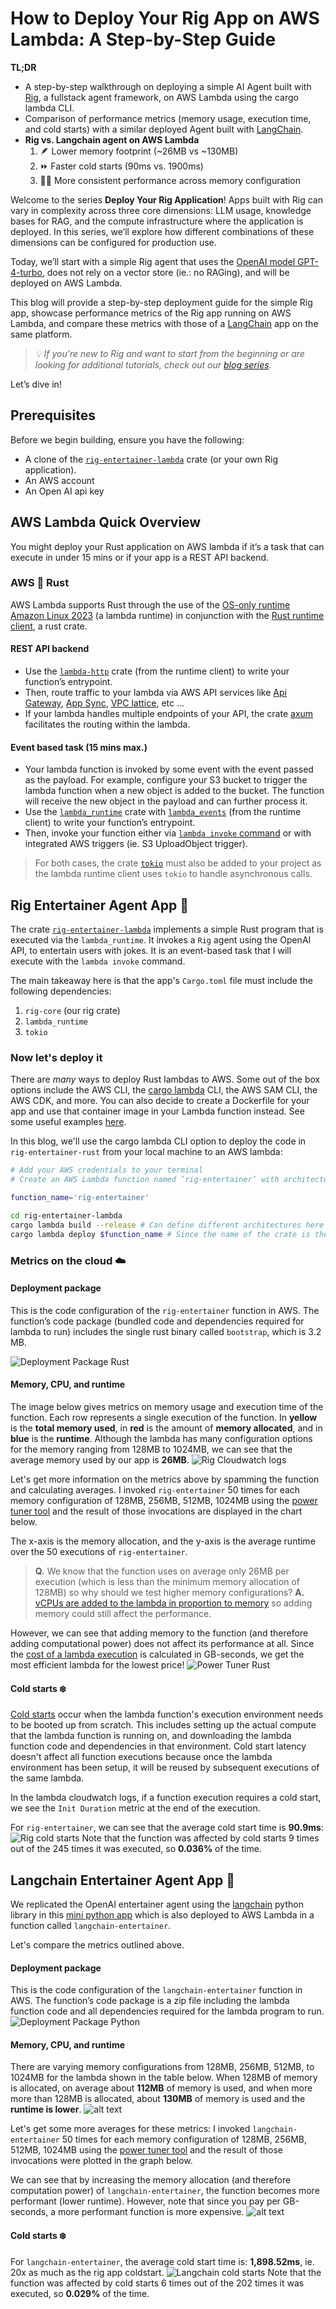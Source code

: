 # How to Deploy Your Rig App on AWS Lambda: A Step-by-Step Guide

**TL;DR**

* A step-by-step walkthrough on deploying a simple AI Agent built with [Rig](https://github.com/0xPlaygrounds/rig), a fullstack agent framework, on AWS Lambda using the cargo lambda CLI.
* Comparison of performance metrics (memory usage, execution time, and cold starts) with a similar deployed Agent built with [LangChain](https://www.langchain.com).
* **Rig vs. Langchain agent on AWS Lambda**
    1. 🪶 Lower memory footprint (~26MB vs ~130MB)
    2. ⏩ Faster cold starts (90ms vs. 1900ms)
    3. 🧘‍♂️ More consistent performance across memory configuration

Welcome to the series **Deploy Your Rig Application**!
Apps built with Rig can vary in complexity across three core dimensions: LLM usage, knowledge bases for RAG, and the compute infrastructure where the application is deployed. In this series, we’ll explore how different combinations of these dimensions can be configured for production use.

Today, we’ll start with a simple Rig agent that uses the [OpenAI model GPT-4-turbo](https://platform.openai.com/docs/models/gpt-4o), does not rely on a vector store (ie.: no RAGing), and will be deployed on AWS Lambda.

This blog will provide a step-by-step deployment guide for the simple Rig app, showcase performance metrics of the Rig app running on AWS Lambda, and compare these metrics with those of a [LangChain]((https://www.langchain.com)) app on the same platform.

> *💡 If you're new to Rig and want to start from the beginning or are looking for additional tutorials, check out our [blog series](https://rig.rs/build-with-rig-guide.html).*

Let’s dive in!

## Prerequisites

Before we begin building, ensure you have the following:

* A clone of the [`rig-entertainer-lambda`](https://github.com/garance-buricatu/rig-aws/tree/master/rig-entertainer-lambda) crate (or your own Rig application).
* An AWS account  
* An Open AI api key

## AWS Lambda Quick Overview

You might deploy your Rust application on AWS lambda if it’s a task that can execute in under 15 mins or if your app is a REST API backend.

### AWS 🤝 Rust

AWS Lambda supports Rust through the use of the [OS-only runtime Amazon Linux 2023](https://docs.aws.amazon.com/lambda/latest/dg/lambda-runtimes.html) (a lambda runtime) in conjunction with the [Rust runtime client](https://github.com/awslabs/aws-lambda-rust-runtime), a rust crate.

#### REST API backend

* Use the [`lambda-http`](https://github.com/awslabs/aws-lambda-rust-runtime/tree/main/lambda-http) crate (from the runtime client) to write your function’s entrypoint.
* Then, route traffic to your lambda via AWS API services like [Api Gateway](https://aws.amazon.com/api-gateway/), [App Sync](https://aws.amazon.com/pm/appsync), [VPC lattice](https://aws.amazon.com/vpc/lattice/), etc ...
* If your lambda handles multiple endpoints of your API, the crate [axum](https://github.com/tokio-rs/axum) facilitates the routing within the lambda.

#### Event based task (15 mins max.)

* Your lambda function is invoked by some event with the event passed as the payload. For example, configure your S3 bucket to trigger the lambda function when a new object is added to the bucket. The function will receive the new object in the payload and can further process it.
* Use the [`lambda_runtime`](https://github.com/awslabs/aws-lambda-rust-runtime/tree/main/lambda-runtime) crate with [`lambda_events`](https://github.com/awslabs/aws-lambda-rust-runtime/tree/main/lambda-events) (from the runtime client) to write your function’s entrypoint.
* Then, invoke your function either via [`lambda invoke` command](https://docs.aws.amazon.com/cli/latest/reference/lambda/invoke.html) or with integrated AWS triggers (ie. S3 UploadObject trigger).

> For both cases, the crate [`tokio`](https://docs.rs/tokio/latest/tokio/) must also be added to your project as the lambda runtime client uses `tokio` to handle asynchronous calls.

## Rig Entertainer Agent App 🤡

The crate [`rig-entertainer-lambda`](https://github.com/garance-buricatu/rig-aws-lambda/tree/master/rig-entertainer-lambda) implements a simple Rust program that is executed via the `lambda_runtime`. It invokes a `Rig` agent using the OpenAI API, to entertain users with jokes. It is an event-based task that I will execute with the `lambda invoke` command.

The main takeaway here is that the app's `Cargo.toml` file must include the following dependencies:

1. `rig-core` (our rig crate)
2. `lambda_runtime`
3. `tokio`

### Now let's deploy it

There are *many* ways to deploy Rust lambdas to AWS. Some out of the box options include the AWS CLI, the [cargo lambda](https://www.cargo-lambda.info/guide/getting-started.html) CLI, the AWS SAM CLI, the AWS CDK, and more. You can also decide to create a Dockerfile for your app and use that container image in your Lambda function instead. See some useful examples [here](https://docs.aws.amazon.com/lambda/latest/dg/rust-package.html).

In this blog, we'll use the cargo lambda CLI option to deploy the code in `rig-entertainer-rust` from your local machine to an AWS lambda:

```bash
# Add your AWS credentials to your terminal
# Create an AWS Lambda function named ‘rig-entertainer’ with architecture x86_64.

function_name='rig-entertainer'

cd rig-entertainer-lambda
cargo lambda build --release # Can define different architectures here with --arm64 for example
cargo lambda deploy $function_name # Since the name of the crate is the same as the the lambda function name, no need to specify a binary file
```

### Metrics on the cloud ☁️

#### Deployment package

This is the code configuration of the `rig-entertainer` function in AWS. The function’s code package (bundled code and dependencies required for lambda to run) includes the single rust binary called `bootstrap`, which is 3.2 MB.

![Deployment Package Rust](/images/deploy_1/rig-deployment-package.png)

#### Memory, CPU, and runtime

The image below gives metrics on memory usage and execution time of the function. Each row represents a single execution of the function. In **yellow** is the **total memory used**, in **red** is the amount of **memory allocated**, and in **blue** is the **runtime**.
Although the lambda has many configuration options for the memory ranging from 128MB to 1024MB, we can see that the average memory used by our app is **26MB**.
![Rig Cloudwatch logs](/images/deploy_1/rig-cw-logs.png)

Let's get more information on the metrics above by spamming the function and calculating averages. I invoked `rig-entertainer` 50 times for each memory configuration of 128MB, 256MB, 512MB, 1024MB using the [power tuner tool](https://github.com/alexcasalboni/aws-lambda-power-tuning) and the result of those invocations are displayed in the chart below.

The x-axis is the memory allocation, and the y-axis is the average runtime over the 50 executions of `rig-entertainer`.

> **Q.** We know that the function uses on average only 26MB per execution (which is less than the minimum memory allocation of 128MB) so why should we test higher memory configurations?
**A.** [vCPUs are added to the lambda in proportion to memory](https://docs.aws.amazon.com/lambda/latest/operatorguide/computing-power.html) so adding memory could still affect the performance.

However, we can see that adding memory to the function (and therefore adding computational power) does not affect its performance at all. Since the [cost of a lambda execution](https://aws.amazon.com/lambda/pricing/) is calculated in GB-seconds, we get the most efficient lambda for the lowest price!
![Power Tuner Rust](/images/deploy_1/rig-power-tuner.png)

#### Cold starts ❄️

[Cold starts](https://docs.aws.amazon.com/lambda/latest/operatorguide/execution-environments.html) occur when the lambda function's execution environment needs to be booted up from scratch. This includes setting up the actual compute that the lambda function is running on, and downloading the lambda function code and dependencies in that environment.
Cold start latency doesn't affect all function executions because once the lambda environment has been setup, it will be reused by subsequent executions of the same lambda.

In the lambda cloudwatch logs, if a function execution requires a cold start, we see the `Init Duration` metric at the end of the execution.

For `rig-entertainer`, we can see that the average cold start time is **90.9ms**:
![Rig cold starts](/images/deploy_1/rig-coldstarts.png)
Note that the function was affected by cold starts 9 times out of the 245 times it was executed, so **0.036%** of the time.

## Langchain Entertainer Agent App 🐍

We replicated the OpenAI entertainer agent using the [langchain](https://python.langchain.com/) python library in this [mini python app](https://github.com/garance-buricatu/rig-aws-lambda/tree/master/langchain-entertainer-lambda) which is also deployed to AWS Lambda in a function called `langchain-entertainer`.

Let's compare the metrics outlined above.

#### Deployment package

This is the code configuration of the `langchain-entertainer` function in AWS. The function’s code package is a zip file including the lambda function code and all dependencies required for the lambda program to run.
![Deployment Package Python](/images/deploy_1/lc-deployment-package.png)

#### Memory, CPU, and runtime

There are varying memory configurations from 128MB, 256MB, 512MB, to 1024MB for the lambda shown in the table below. When 128MB of memory is allocated, on average about **112MB** of memory is used, and when more more than 128MB is allocated, about **130MB** of memory is used and the **runtime is lower**.
![alt text](/images/deploy_1/lc-cw-logs.png)

Let's get some more averages for these metrics: I invoked `langchain-entertainer` 50 times for each memory configuration of 128MB, 256MB, 512MB, 1024MB using the [power tuner tool](https://github.com/alexcasalboni/aws-lambda-power-tuning) and the result of those invocations were plotted in the graph below.

We can see that by increasing the memory allocation (and therefore computation power) of `langchain-entertainer`, the function becomes more performant (lower runtime). However, note that since you pay per GB-seconds, a more performant function is more expensive.
![alt text](/images/deploy_1/lc-power-tuner.png)

#### Cold starts ❄️

For `langchain-entertainer`, the average cold start time is: **1,898.52ms**, ie. 20x as much as the rig app coldstart.
![Langchain cold starts](/images/deploy_1/lc-coldstarts.png)
Note that the function was affected by cold starts 6 times out of the 202 times it was executed, so **0.029%** of the time.